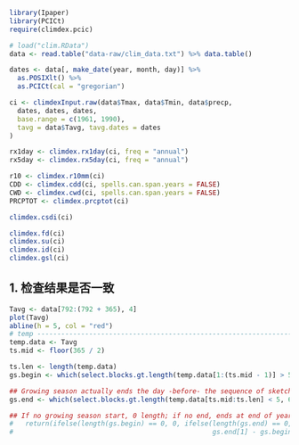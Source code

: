 ```r
library(Ipaper)
library(PCICt)
require(climdex.pcic)
```

```r
# load("clim.RData")
data <- read.table("data-raw/clim_data.txt") %>% data.table()

dates <- data[, make_date(year, month, day)] %>%
  as.POSIXlt() %>%
  as.PCICt(cal = "gregorian")

ci <- climdexInput.raw(data$Tmax, data$Tmin, data$precp,
  dates, dates, dates,
  base.range = c(1961, 1990),
  tavg = data$Tavg, tavg.dates = dates
)
```

```r
rx1day <- climdex.rx1day(ci, freq = "annual")
rx5day <- climdex.rx5day(ci, freq = "annual")

r10 <- climdex.r10mm(ci)
CDD <- climdex.cdd(ci, spells.can.span.years = FALSE)
CWD <- climdex.cwd(ci, spells.can.span.years = FALSE)
PRCPTOT <- climdex.prcptot(ci)

climdex.csdi(ci)

climdex.fd(ci)
climdex.su(ci)
climdex.id(ci)
climdex.gsl(ci)
```

## 1. 检查结果是否一致

```r
Tavg <- data[792:(792 + 365), 4]
plot(Tavg)
abline(h = 5, col = "red")
# temp --------------------------------------------------------------------
temp.data <- Tavg
ts.mid <- floor(365 / 2)

ts.len <- length(temp.data)
gs.begin <- which(select.blocks.gt.length(temp.data[1:(ts.mid - 1)] > 5, 6 - 1))

## Growing season actually ends the day -before- the sequence of sketchy days
gs.end <- which(select.blocks.gt.length(temp.data[ts.mid:ts.len] < 5, 6 - 1)) - 1

## If no growing season start, 0 length; if no end, ends at end of year; otherwise, end - start + 1
#   return(ifelse(length(gs.begin) == 0, 0, ifelse(length(gs.end) == 0, ts.len - gs.begin[1] + 1,
#                                                  gs.end[1] - gs.begin[1] + ts.mid)))
```
